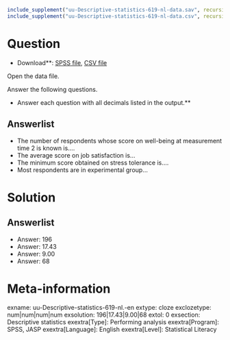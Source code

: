 ```r
include_supplement("uu-Descriptive-statistics-619-nl-data.sav", recursive = TRUE)
include_supplement("uu-Descriptive-statistics-619-nl-data.csv", recursive = TRUE)
```

Question
========

* Download**: [SPSS file](uu-Descriptive-statistics-619-nl-data.sav), [CSV file](uu-Descriptive-statistics-619-nl-data.csv)

Open the data file.

Answer the following questions.

* Answer each question with all decimals listed in the output.**

Answerlist
----------
* The number of respondents whose score on well-being at measurement time 2 is known is....
* The average score on job satisfaction is...
* The minimum score obtained on stress tolerance is....
* Most respondents are in experimental group...

Solution
========

Answerlist
----------
* Answer: 196
* Answer: 17.43
* Answer: 9.00
* Answer: 68

Meta-information
================
exname: uu-Descriptive-statistics-619-nl.-en
extype: cloze
exclozetype: num|num|num|num
exsolution: 196|17.43|9.00|68
extol: 0
exsection: Descriptive statistics
exextra[Type]: Performing analysis
exextra[Program]: SPSS, JASP
exextra[Language]: English
exextra[Level]: Statistical Literacy
